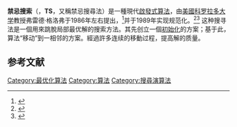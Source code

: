 {{Expand English|Tabu search|time=2017-02-18}}
'''禁忌搜索'''（{{lang-en|Tabu Search}}，'''TS'''，又稱禁忌搜尋法）是一種現代[[啟發式算法|啟發式算法]]，由[[美國|美國]][[科罗拉多大学|科罗拉多大学]]教授弗雷德·格洛弗于1986年左右提出，<ref name="glover86">{{cite journal | author = Fred Glover | year = 1986 | title = Future Paths for Integer Programming and Links to Artificial Intelligence | journal = Computers and Operations Research  | volume = 13 | issue = 5 | pages = 533–549 | doi=10.1016/0305-0548(86)90048-1 }}
</ref>并于1989年实现规范化。<ref name="glover89">{{cite journal|author=Fred Glover|year=1989|title=Tabu Search – Part 1|journal=ORSA Journal on Computing|volume=1|issue=2|pages=190–206|doi=10.1287/ijoc.1.3.190}}
</ref><ref name="glover90">{{cite journal|author=Fred Glover|year=1990|title=Tabu Search – Part 2|journal=ORSA Journal on Computing|volume=2|issue=1|pages=4–32|doi=10.1287/ijoc.2.1.4}}
</ref> 这种搜寻法是一個用來跳脫局部最优解的搜索方法。其先创立一個[[初始化|初始化]]的方案；基于此，算法“移动”到一相邻的方案。經過許多连续的移動过程，提高解的质量。
==参考文献==
{{reflist}}
[[Category:最优化算法|Category:最优化算法]]
[[Category:算法|Category:算法]]
[[Category:搜尋演算法|Category:搜尋演算法]]